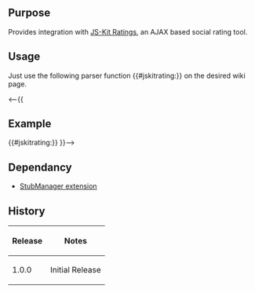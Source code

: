 {{Extension
|name        = JSKitRating
|status      = beta
|author      = [[user:jldupont|Jean-Lou Dupont]]
|image       =
|version     = 1.0.0
|update      =
|mediawiki   = 1.11 (should work on other versions)
|download    = [http://mediawiki.googlecode.com/svn/trunk/extensions/JSKitRating/ SVN]
|readme      =
|changelog   = See SVN ($Id$)
|description = 
|parameters  =
|rights      =
|example     =
}}
== Purpose ==
Provides integration with [http://js-kit.com/ratings/ JS-Kit Ratings], an AJAX based social rating tool.

== Usage ==
Just use the following parser function <nowiki>{{#jskitrating:}}</nowiki> on the desired wiki page.

<--{{
== Example ==
{{#jskitrating:}}
}}-->

== Dependancy ==
* [[Extension:StubManager|StubManager extension]]
{{Pear|JSKitRating}}

== History ==
{|border=1
! Release !! Notes
|-
| 1.0.0 || Initial Release
|}
